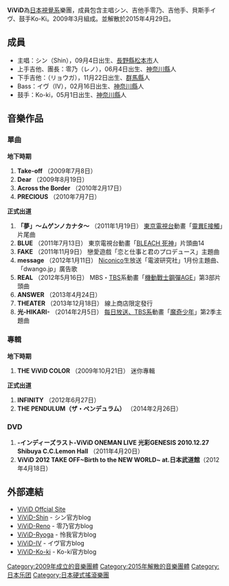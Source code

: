 {{Unreferenced|time=2015-07-02T21:36:13+00:00}}
{{Infobox_Band
| image             =
| caption           = 
| years_active      = 2009年 - 2015年4月29日
| record_label      = PS music（2009年 - 2010年）<br />[[Epic_Records_Japan_Inc.|EPIC Records]]（2011年 - ）
| current_members   = シン（主唱）<br />零乃（吉他手）<br />怜我（吉他手）<br />イヴ（貝斯手）<br />Ko-ki（鼓手）
| past_members      = 
| website           = [http://www.pscompany.co.jp/vivid ViViD Official Site]
|background = group_or_band}}

'''ViViD'''為[[日本|日本]][[視覺系|視覺系]]樂團，成員包含主唱シン、吉他手零乃、吉他手{{lang|ja|怜我}}、貝斯手イヴ、鼓手Ko-Ki。2009年3月組成。並解散於2015年4月29日。

==成員==

*主唱：シン（Shin），09月4日出生、[[長野縣|長野縣]][[松本市|松本市]]人
*上手吉他、團長：零乃（レノ），06月4日出生、[[神奈川縣|神奈川縣]]人
*下手吉他：{{lang|ja|怜我}}（リョウガ），11月22日出生、[[群馬縣|群馬縣]]人
*Bass：イヴ（IV），02月16日出生、[[神奈川縣|神奈川縣]]人
*鼓手：Ko-ki，05月1日出生、[[神奈川縣|神奈川縣]]人

== 音樂作品 ==
=== 單曲 ===
'''地下時期'''
# '''Take-off''' （2009年7月8日）
# '''Dear''' （2009年8月19日）
# '''Across the Border''' （2010年2月17日）
# '''PRECIOUS''' （2010年7月7日）

'''正式出道'''
# '''「夢」～ムゲンノカナタ～''' （2011年1月19日） [[東京電視台|東京電視台]]動畫「[[靈異E接觸|靈異E接觸]]」片尾曲
# '''BLUE''' （2011年7月13日） 東京電視台動畫「[[BLEACH_(動畫)|BLEACH 死神]]」片頭曲14
# '''FAKE''' （2011年11月9日） 戀愛遊戲「恋と仕事と君のプロデュース」主題曲
# '''message''' （2012年1月11日） [[Niconico|Niconico]]生放送「電波研究社」1月份主題曲、「dwango.jp」廣告歌
# '''REAL''' （2012年5月16日） MBS・[[TBS電視台|TBS]]系動畫「[[機動戰士鋼彈AGE|機動戰士鋼彈AGE]]」第3部片頭曲
# '''ANSWER''' （2013年4月24日） 
# '''THEATER''' （2013年12月18日） 線上商店限定發行
# '''光-HIKARI-''' （2014年2月5日） [[每日放送、TBS系|每日放送、TBS系]]動畫「[[魔奇少年|魔奇少年]]」第2季主題曲

=== 專輯 ===
'''地下時期'''
# '''THE ViViD COLOR''' （2009年10月21日） 迷你專輯

'''正式出道'''
# '''INFINITY''' （2012年6月27日）
# '''THE PENDULUM（ザ・ペンデュラム）''' （2014年2月26日）

=== DVD ===
# '''-インディーズラスト-ViViD ONEMAN LIVE 光彩GENESIS 2010.12.27 Shibuya C.C.Lemon Hall''' （2011年4月20日）
# '''ViViD 2012 TAKE OFF~Birth to the NEW WORLD~ at.日本武道館'''（2012年4月18日）

== 外部連結 ==
* [https://web.archive.org/web/20110721020138/http://www.pscompany.co.jp/vivid/ ViViD Offcial Site]
* [https://web.archive.org/web/20110814022421/http://ameblo.jp/vivid-shin/ ViViD-Shin] - シン官方blog
* [https://web.archive.org/web/20110808132230/http://ameblo.jp/vivid-reno/ ViViD-Reno] - 零乃官方blog
* [https://web.archive.org/web/20110730034417/http://ameblo.jp/vivid-ryoga/ ViViD-Ryoga] - 怜我官方blog
* [https://web.archive.org/web/20110718165351/http://ameblo.jp/vivid-iv/ ViViD-IV] - イヴ官方blog
* [https://web.archive.org/web/20110728080658/http://ameblo.jp/vivid-ko-ki/ ViViD-Ko-ki] - Ko-ki官方blog

{{DEFAULTSORT:ViViD}}
[[Category:2009年成立的音樂團體|Category:2009年成立的音樂團體]]
[[Category:2015年解散的音樂團體|Category:2015年解散的音樂團體]]
[[Category:日本乐团|Category:日本乐团]]
[[Category:日本硬式搖滾樂團|Category:日本硬式搖滾樂團]]